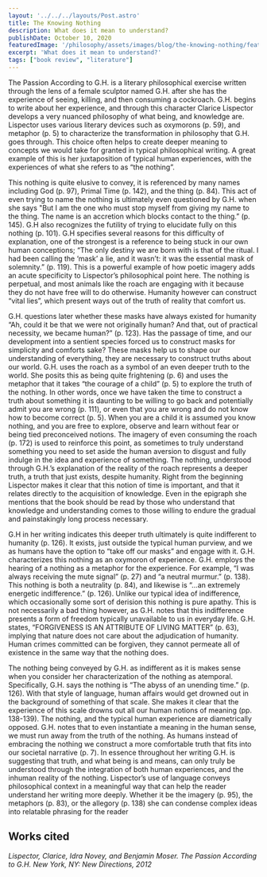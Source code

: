 ```yaml
---
layout: '../../../layouts/Post.astro'
title: The Knowing Nothing
description: What does it mean to understand?
publishDate: October 10, 2020
featuredImage: '/philosophy/assets/images/blog/the-knowing-nothing/featured.png'
excerpt: 'What does it mean to understand?'
tags: ["book review", "literature"]
---
```


The Passion According to G.H. is a literary philosophical exercise written through the lens of a female sculptor named G.H. after she has the experience of seeing, killing, and then consuming a cockroach. G.H. begins to write about her experience, and through this character Clarice Lispector develops a very nuanced philosophy of what being, and knowledge are. Lispector uses various literary devices such as oxymorons (p. 59), and metaphor (p. 5) to characterize the transformation in philosophy that G.H. goes through. This choice often helps to create deeper meaning to concepts we would take for granted in typical philosophical writing. A great example of this is her juxtaposition of typical human experiences, with the experiences of what she refers to as “the nothing”. 

This nothing is quite elusive to convey, it is referenced by many names including God (p. 97), Primal Time (p. 142), and the thing (p. 84). This act of even trying to name the nothing is ultimately even questioned by G.H. when she says "But I am the one who must stop myself from giving my name to the thing. The name is an accretion which blocks contact to the thing.” (p. 145). G.H also recognizes the futility of trying to elucidate fully on this nothing (p. 101). G.H specifies several reasons for this difficulty of explanation, one of the strongest is a reference to being stuck in our own human conceptions; “The only destiny we are born with is that of the ritual. I had been calling the ‘mask’ a lie, and it wasn’t: it was the essential mask of solemnity.” (p. 119). This is a powerful example of how poetic imagery adds an acute specificity to Lispector’s philosophical point here. The nothing is perpetual, and most animals like the roach are engaging with it because they do not have free will to do otherwise. Humanity however can construct “vital lies”, which present ways out of the truth of reality that comfort us. 

G.H. questions later whether these masks have always existed for humanity “Ah, could it be that we were not originally human? And that, out of practical necessity, we became human?” (p. 123). Has the passage of time, and our development into a sentient species forced us to construct masks for simplicity and comforts sake? These masks help us to shape our understanding of everything, they are necessary to construct truths about our world. G.H. uses the roach as a symbol of an even deeper truth to the world. She posits this as being quite frightening (p. 6) and uses the metaphor that it takes “the courage of a child” (p. 5) to explore the truth of the nothing. In other words, once we have taken the time to construct a truth about something it is daunting to be willing to go back and potentially admit you are wrong (p. 111), or even that you are wrong and do not know how to become correct (p. 5). When you are a child it is assumed you know nothing, and you are free to explore, observe and learn without fear or being tied preconceived notions. The imagery of even consuming the roach (p. 172) is used to reinforce this point, as sometimes to truly understand something you need to set aside the human aversion to disgust and fully indulge in the idea and experience of something. The nothing, understood through G.H.’s explanation of the reality of the roach represents a deeper truth, a truth that just exists, despite humanity. Right from the beginning Lispector makes it clear that this notion of time is important, and that it relates directly to the acquisition of knowledge. Even in the epigraph she mentions that the book should be read by those who understand that knowledge and understanding comes to those willing to endure the gradual and painstakingly long process necessary. 

G.H in her writing indicates this deeper truth ultimately is quite indifferent to humanity (p. 126). It exists, just outside the typical human purview, and we as humans have the option to “take off our masks” and engage with it. G.H. characterizes this nothing as an oxymoron of experience. G.H. employs the hearing of a nothing as a metaphor for the experience. For example, “I was always receiving the mute signal” (p. 27) and “a neutral murmur.” (p. 138). This nothing is both a neutrality (p. 84), and likewise is “…an extremely energetic indifference.” (p. 126). Unlike our typical idea of indifference, which occasionally some sort of derision this nothing is pure apathy. This is not necessarily a bad thing however, as G.H. notes that this indifference presents a form of freedom typically unavailable to us in everyday life. G.H. states, “FORGIVENESS IS AN ATTRIBUTE OF LIVING MATTER” (p. 63), implying that nature does not care about the adjudication of humanity. Human crimes committed can be forgiven, they cannot permeate all of existence in the same way that the nothing does. 

The nothing being conveyed by G.H. as indifferent as it is makes sense when you consider her characterization of the nothing as atemporal. Specifically, G.H. says the nothing is “The abyss of an unending time.” (p. 126). With that style of language, human affairs would get drowned out in the background of something of that scale. She makes it clear that the experience of this scale drowns out all our human notions of meaning (pp. 138-139). The nothing, and the typical human experience are diametrically opposed. G.H. notes that to even instantiate a meaning in the human sense, we must run away from the truth of the nothing. As humans instead of embracing the nothing we construct a more comfortable truth that fits into our societal narrative (p. 7). In essence throughout her writing G.H. is suggesting that truth, and what being is and means, can only truly be understood through the integration of both human experiences, and the inhuman reality of the nothing. Lispector’s use of language conveys philosophical context in a meaningful way that can help the reader understand her writing more deeply. Whether it be the imagery (p. 95), the metaphors (p. 83), or the allegory (p. 138) she can condense complex ideas into relatable phrasing for the reader

## Works cited 

*Lispector, Clarice, Idra Novey, and Benjamin Moser. The Passion According to G.H. New York, NY: New Directions, 2012*
